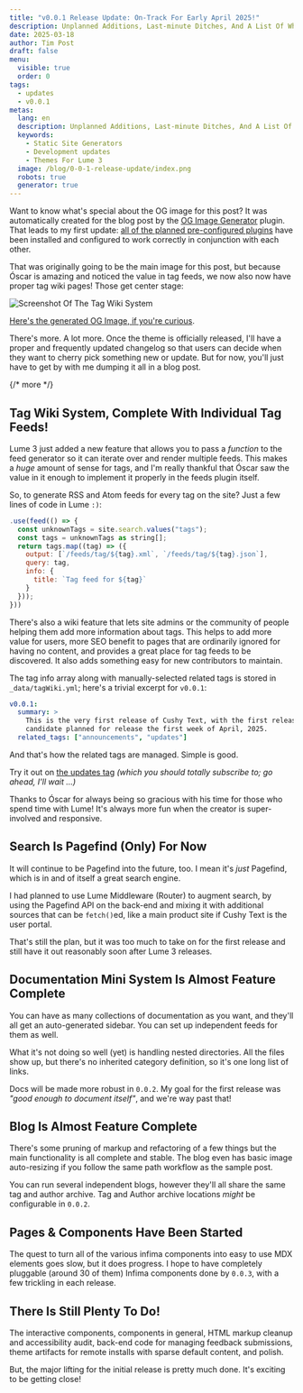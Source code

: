 ```yaml
---
title: "v0.0.1 Release Update: On-Track For Early April 2025!"
description: Unplanned Additions, Last-minute Ditches, And A List Of What Remains To Be Finished
date: 2025-03-18
author: Tim Post
draft: false
menu:
  visible: true
  order: 0
tags:
  - updates
  - v0.0.1
metas:
  lang: en
  description: Unplanned Additions, Last-minute Ditches, And A List Of What Remains To Be Finished In Cushy Text For Lume 3
  keywords:
    - Static Site Generators
    - Development updates
    - Themes For Lume 3
  image: /blog/0-0-1-release-update/index.png
  robots: true
  generator: true
---
```


Want to know what's special about the OG image for this post? It was 
automatically created for the blog post by the 
[OG Image Generator](https://lume.land/plugins/og_images/) plugin. That
leads to my first update: [all of the planned pre-configured plugins](/features/#plugins) 
have been installed and configured to work correctly in conjunction with each
other.

That was originally going to be the main image for this post, but because Óscar is amazing 
and noticed the value in tag feeds, we now also now have proper tag wiki pages! Those 
get center stage:

<img
  class="blog_image"
  src="/uploads/blog/tag-wiki-screenshot.png" 
  alt="Screenshot Of The Tag Wiki System" 
  title="We have a tag wiki system, complete with tag feeds!" />

[Here's the generated OG Image, if you're curious](/blog/0-0-1-release-update/index.png).

There's more. A lot more. Once the theme is officially released, I'll have a proper
and frequently updated changelog so that users can decide when they want to cherry
pick something new or update. But for now, you'll just have to get by with me dumping 
it all in a blog post.

{/* more */}

## Tag Wiki System, Complete With Individual Tag Feeds!

Lume 3 just added a new feature that allows you to pass a _function_ to the feed generator
so it can iterate over and render multiple feeds. This makes a _huge_ amount of sense for 
tags, and I'm really thankful that Óscar saw the value in it enough to implement it properly 
in the feeds plugin itself.

So, to generate RSS and Atom feeds for every tag on the site? Just a few lines of code in 
Lume `:)`:

```js
.use(feed(() => {
  const unknownTags = site.search.values("tags");
  const tags = unknownTags as string[];
  return tags.map((tag) => ({
    output: [`/feeds/tag/${tag}.xml`, `/feeds/tag/${tag}.json`],
    query: tag,
    info: {
      title: `Tag feed for ${tag}`
    }
  }));
}))
```

There's also a wiki feature that lets site admins or the community of people helping them add 
more information about tags. This helps to add more value for users, more SEO benefit to
pages that are ordinarily ignored for having no content, and provides a great place for tag 
feeds to be discovered. It also adds something easy for new contributors to maintain.

The tag info array along with manually-selected related tags is stored in `_data/tagWiki.yml`;
here's a trivial excerpt for `v0.0.1`:

```yml
v0.0.1:
  summary: >
    This is the very first release of Cushy Text, with the first release
    candidate planned for release the first week of April, 2025.
  related_tags: ["announcements", "updates"]
```

And that's how the related tags are managed. Simple is good.

Try it out on [the updates tag](/archive/updates/) _(which you should totally subscribe to;
go ahead, I'll wait ...)_

Thanks to Óscar for always being so gracious with his time for those who spend time with 
Lume! It's always more fun when the creator is super-involved and responsive.
  
## Search Is Pagefind (Only) For Now

It will continue to be Pagefind into the future, too. I mean it's 
_just_ Pagefind, which is in and of itself a great search engine.

I had planned to use Lume Middleware (Router) to augment search, 
by using the Pagefind API on the back-end and mixing it with
additional sources that can be `fetch()`ed, like a main product site
if Cushy Text is the user portal. 

That's still the plan, but it was too much to take on for the first 
release and still have it out reasonably soon after Lume 3 releases.

## Documentation Mini System Is Almost Feature Complete

You can have as many collections of documentation as you want, and 
they'll all get an auto-generated sidebar. You can set up
independent feeds for them as well. 

What it's not doing so well (yet) is handling nested directories.
All the files show up, but there's no inherited category definition,
so it's one long list of links. 

Docs will be made more robust in `0.0.2`. My goal for the first 
release was _"good enough to document itself"_, and we're way 
past that!

## Blog Is Almost Feature Complete

There's some pruning of markup and refactoring of a few things 
but the main functionality is all complete and stable. The blog
even has basic image auto-resizing if you follow the same path 
workflow as the sample post.

You can run several independent blogs, however they'll all share 
the same tag and author archive. Tag and Author archive locations
_might_ be configurable in `0.0.2`.

## Pages & Components Have Been Started

The quest to turn all of the various infima components into easy 
to use MDX elements goes slow, but it does progress. I hope to 
have completely pluggable (around 30 of them) Infima components
done by `0.0.3`, with a few trickling in each release.

## There Is Still Plenty To Do!

The interactive components, components in general, HTML markup cleanup
and accessibility audit, back-end code for managing feedback submissions,
theme artifacts for remote installs with sparse default content, and 
polish. 

But, the major lifting for the initial release is pretty much done. It's
exciting to be getting close!
